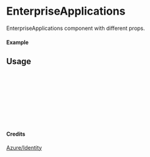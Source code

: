 
<Meta of={EnterpriseApplications} title="Azure/Identity/EnterpriseApplications" />

# EnterpriseApplications

EnterpriseApplications component with different props.

#### Example

<Canvas of={EnterpriseApplications.Primary} />

## Usage

```ts
import { EnterpriseApplications } from "yadl-ui";

const Example = () => {
  return (
      <EnterpriseApplications />
  );
};

export default Example;
```

#### Credits
[Azure/Identity](https://learn.microsoft.com/en-us/azure/architecture/icons/)
